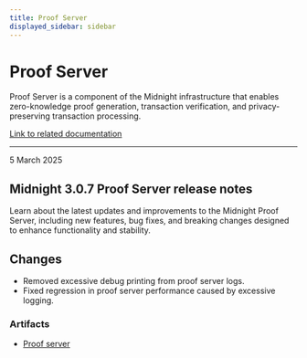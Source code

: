 ```yaml
---
title: Proof Server
displayed_sidebar: sidebar
---
```


# Proof Server

Proof Server is a component of the Midnight infrastructure that enables zero-knowledge proof generation, transaction verification, and privacy-preserving transaction processing.

[Link to related documentation](../../develop/tutorial/using/proof-server)

---

<div 
  style={{
    marginTop: '0',
    fontSize: '1rem',
    fontWeight: 'normal',
    marginBottom: '0.5rem'
  }}
>
  5 March 2025
</div>

## Midnight 3.0.7 Proof Server release notes

Learn about the latest updates and improvements to the Midnight Proof Server, including new features, bug fixes, and breaking changes designed to enhance functionality and stability.

## Changes

- Removed excessive debug printing from proof server logs.
- Fixed regression in proof server performance caused by excessive logging.

### Artifacts

- [Proof server](https://hub.docker.com/r/midnightnetwork/proof-server/)
